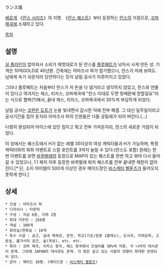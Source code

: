 ランス城

[[에로게]] 《[[란스 시리즈]]》의 지명. 《[[란스 퀘스트]]》부터 등장하는 [[란스]]의 거점으로, [[코파 제국]]에 소재하고 있다.

[[목차]]

== 설명 ==
[[실 플라인]]이 없어져서 소비가 제멋대로가 된 란스를 [[플루페트]]가 낚아서 사게 만든 성. 가격은 10억GOLD로 40년론. 건축에는 아마즈사 파가 참가했으나, 란스가 저래 보여도 남에게 속기 쉬운지라 당연하다는 듯이 날림 공사가 이루어지고 있었다.

그러나 플루페트는 처음부터 란스가 저 돈을 다 낼거라고 생각하지 않았고, 란스와 연줄이 있다고 여겨지는 제스, 리자스, 코파제국에 "란스 이대로 두면 빚때문에 망할걸요"라는 식으로 협박(?)해서, 끝내 제스, 리자스, 코파제국에서 30%씩 부담하게 되었다. 

날림 공사는 [[코판돈 도트]]가 눈을 빛내면서 감시한 덕에 전부 해결. 그 대신 일주일이라고 공사기간을 잡아 둔지라 아마즈사 파의 인원들은 다들 공밀레가 되어 버린다.(…)

다행히 완성되어 아이스에 있던 짐이고 뭐고 전부 가져온지라, 란스의 새로운 거점이 되었다.

이 성에서는 퀘스트에서 H가 없는 레벨 35이상의 여성 캐릭터들과 H가 가능하며, 특정 캐릭터와의 회화 이벤트로 스킬 포인트를 3까지 늘릴 수 있다.(란스도 포함) 원래는 한번 이벤트를 보면 [[바퀴벌레]]의 등장으로 MAP이 있는 퀘스트를 한번 하고 와야 다시 들어갈 수 있었으나, 1.1 패치 이후 등장한 바퀴벌레 퇴치 퀘스트를 전부 끝내면 제한이 없어진다.[* 단, 소지 아이템이 500개 이상인 경우 메이드장인 [[비스케타 벨룬즈]]가 들어오지 못하게 한다.]


== 상세 ==
 * 건설 : 아마즈사 파
 * 디자이너 : 타란피
 * 구성 : 지상 6층, 지하 2층
 * 최대 거주민 : 256명
 * 객실 : 100개
 * 회의실/연회실 : 10개
 * 특수 시설 : 금고, 실내 체육관, 온천, 학교(기초/응용 1클래스), 도서과, 지하감옥, 고문실, 불가사의 공간, 숲(옥상), etc. etc.
 * 특이 : 코파 제국, 리자스 왕국, 제스 왕국에서 건설비를 30%씩 지원. 각 나라의 대사관이 존재. 그외에 JAPAN의 대사관도 존재. 각 방은 살고 있는 사람의 의향이 최대한 반영되어 있다.
 * 관리 : 메이드 16명. (메이드장 : [[비스케타 벨룬즈]])
